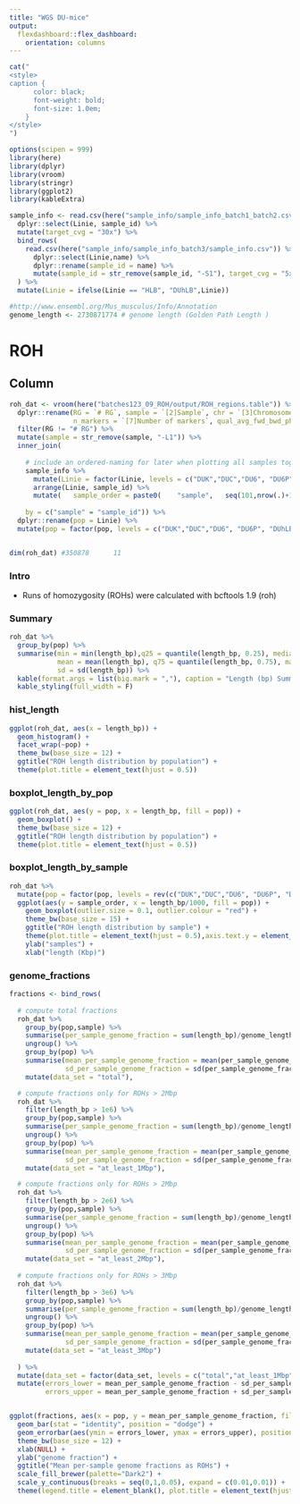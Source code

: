 ```yaml
---
title: "WGS DU-mice"
output:
  flexdashboard::flex_dashboard:
    orientation: columns
---
```



```r
cat("
<style>
caption {
      color: black;
      font-weight: bold;
      font-size: 1.0em;
    }
</style>
")
```

```r
options(scipen = 999)
library(here)
library(dplyr)
library(vroom)
library(stringr)
library(ggplot2)
library(kableExtra)
```

```r
sample_info <- read.csv(here("sample_info/sample_info_batch1_batch2.csv")) %>% 
  dplyr::select(Linie, sample_id) %>% 
  mutate(target_cvg = "30x") %>% 
  bind_rows(
    read.csv(here("sample_info/sample_info_batch3/sample_info.csv")) %>% 
      dplyr::select(Linie,name) %>% 
      dplyr::rename(sample_id = name) %>% 
      mutate(sample_id = str_remove(sample_id, "-S1"), target_cvg = "5x")
  ) %>% 
  mutate(Linie = ifelse(Linie == "HLB", "DUhLB",Linie))

#http://www.ensembl.org/Mus_musculus/Info/Annotation 
genome_length <- 2730871774 # genome length (Golden Path Length	) 
```

ROH
=========================

Column {.tabset}
------------------

```r

roh_dat <- vroom(here("batches123_09_ROH/output/ROH_regions.table")) %>% 
  dplyr::rename(RG = `# RG`, sample = `[2]Sample`, chr = `[3]Chromosome`, start = `[4]Start`, end = `[5]End`, length_bp = `[6]Length (bp)`,
                n_markers = `[7]Number of markers`, qual_avg_fwd_bwd_phred = `[8]Quality (average fwd-bwd phred score)`) %>% 
  filter(RG != "# RG") %>% 
  mutate(sample = str_remove(sample, "-L1")) %>% 
  inner_join(
    
    # include an ordered-naming for later when plotting all samples together (i.e. boxplot)
    sample_info %>% 
      mutate(Linie = factor(Linie, levels = c("DUK","DUC","DU6", "DU6P", "DUhLB", "FZTDU"))) %>% 
      arrange(Linie, sample_id) %>% 
      mutate(   sample_order = paste0(    "sample",   seq(101,nrow(.)+100, 1)   )    ) ,
    
    by = c("sample" = "sample_id")) %>% 
  dplyr::rename(pop = Linie) %>% 
  mutate(pop = factor(pop, levels = c("DUK","DUC","DU6", "DU6P", "DUhLB", "FZTDU")))


dim(roh_dat) #350878      11
```

### Intro

* Runs of homozygosity (ROHs) were calculated with bcftools 1.9 (roh)


### Summary
```r

roh_dat %>% 
  group_by(pop) %>% 
  summarise(min = min(length_bp),q25 = quantile(length_bp, 0.25), median = median(length_bp), 
            mean = mean(length_bp), q75 = quantile(length_bp, 0.75), max = max(length_bp),
            sd = sd(length_bp)) %>% 
  kable(format.args = list(big.mark = ","), caption = "Length (bp) Summary by Population", digits = 0) %>% 
  kable_styling(full_width = F)
```

### hist_length
```r

ggplot(roh_dat, aes(x = length_bp)) +
  geom_histogram() +
  facet_wrap(~pop) +
  theme_bw(base_size = 12) +
  ggtitle("ROH length distribution by population") +
  theme(plot.title = element_text(hjust = 0.5))
```

### boxplot_length_by_pop
```r

ggplot(roh_dat, aes(y = pop, x = length_bp, fill = pop)) +
  geom_boxplot() +
  theme_bw(base_size = 12) +
  ggtitle("ROH length distribution by population") +
  theme(plot.title = element_text(hjust = 0.5))
```

### boxplot_length_by_sample
```r
roh_dat %>% 
  mutate(pop = factor(pop, levels = rev(c("DUK","DUC","DU6", "DU6P", "DUhLB", "FZTDU")))) %>% 
  ggplot(aes(y = sample_order, x = length_bp/1000, fill = pop)) +
    geom_boxplot(outlier.size = 0.1, outlier.colour = "red") +
    theme_bw(base_size = 15) +
    ggtitle("ROH length distribution by sample") +
    theme(plot.title = element_text(hjust = 0.5),axis.text.y = element_blank()) +
    ylab("samples") +
    xlab("length (Kbp)")

```


### genome_fractions
```r

fractions <- bind_rows(
  
  # compute total fractions
  roh_dat %>% 
    group_by(pop,sample) %>% 
    summarise(per_sample_genome_fraction = sum(length_bp)/genome_length) %>% 
    ungroup() %>% 
    group_by(pop) %>% 
    summarise(mean_per_sample_genome_fraction = mean(per_sample_genome_fraction),
              sd_per_sample_genome_fraction = sd(per_sample_genome_fraction)) %>% 
    mutate(data_set = "total"),

  # compute fractions only for ROHs > 2Mbp
  roh_dat %>% 
    filter(length_bp > 1e6) %>% 
    group_by(pop,sample) %>% 
    summarise(per_sample_genome_fraction = sum(length_bp)/genome_length) %>% 
    ungroup() %>% 
    group_by(pop) %>% 
    summarise(mean_per_sample_genome_fraction = mean(per_sample_genome_fraction),
              sd_per_sample_genome_fraction = sd(per_sample_genome_fraction)) %>% 
    mutate(data_set = "at_least_1Mbp"),

  # compute fractions only for ROHs > 2Mbp
  roh_dat %>% 
    filter(length_bp > 2e6) %>% 
    group_by(pop,sample) %>% 
    summarise(per_sample_genome_fraction = sum(length_bp)/genome_length) %>% 
    ungroup() %>% 
    group_by(pop) %>% 
    summarise(mean_per_sample_genome_fraction = mean(per_sample_genome_fraction),
              sd_per_sample_genome_fraction = sd(per_sample_genome_fraction)) %>% 
    mutate(data_set = "at_least_2Mbp"),
  
  # compute fractions only for ROHs > 3Mbp
  roh_dat %>% 
    filter(length_bp > 3e6) %>% 
    group_by(pop,sample) %>% 
    summarise(per_sample_genome_fraction = sum(length_bp)/genome_length) %>% 
    ungroup() %>% 
    group_by(pop) %>% 
    summarise(mean_per_sample_genome_fraction = mean(per_sample_genome_fraction),
              sd_per_sample_genome_fraction = sd(per_sample_genome_fraction)) %>% 
    mutate(data_set = "at_least_3Mbp")
  
  ) %>% 
  mutate(data_set = factor(data_set, levels = c("total","at_least_1Mbp","at_least_2Mbp","at_least_3Mbp"))) %>% 
  mutate(errors_lower = mean_per_sample_genome_fraction - sd_per_sample_genome_fraction,
         errors_upper = mean_per_sample_genome_fraction + sd_per_sample_genome_fraction)


ggplot(fractions, aes(x = pop, y = mean_per_sample_genome_fraction, fill = data_set)) +
  geom_bar(stat = "identity", position = "dodge") +
  geom_errorbar(aes(ymin = errors_lower, ymax = errors_upper), position =  position_dodge2(width = 0.5, padding = 0.5)) +
  theme_bw(base_size = 12) +
  xlab(NULL) +
  ylab("genome fraction") +
  ggtitle("Mean per-sample genome fractions as ROHs") +
  scale_fill_brewer(palette="Dark2") +
  scale_y_continuous(breaks = seq(0,1,0.05), expand = c(0.01,0.01)) +
  theme(legend.title = element_blank(), plot.title = element_text(hjust = 0.5))

```










